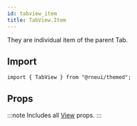```yaml
---
id: tabview_item
title: TabView.Item
---
```



They are individual item of the parent Tab.

## Import

```tsx
import { TabView } from "@rneui/themed";
```

## Props

:::note
Includes all [View](https://reactnative.dev/docs/view#props) props.
:::
